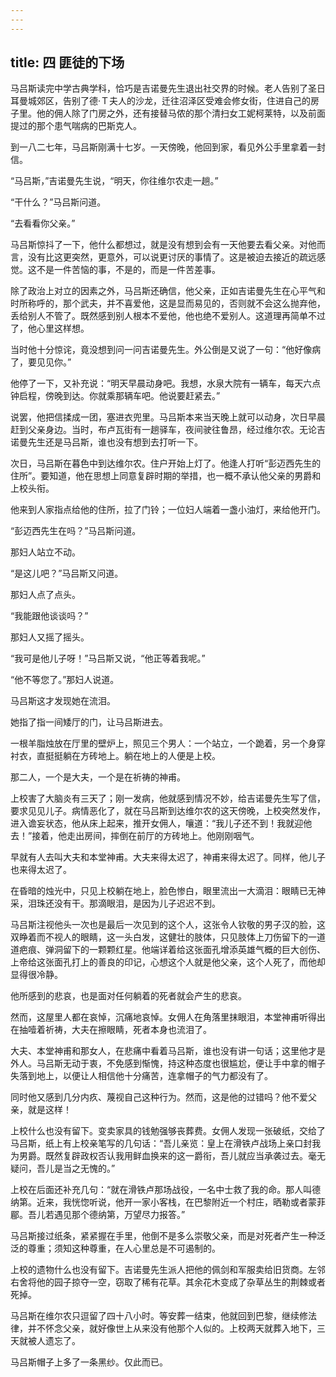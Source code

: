 ```yaml
---
---
---
```

title: 四 匪徒的下场
---





马吕斯读完中学古典学科，恰巧是吉诺曼先生退出社交界的时候。老人告别了圣日耳曼城郊区，告别了德·Ｔ夫人的沙龙，迁往沼泽区受难会修女街，住进自己的房子里。他的佣人除了门房之外，还有接替马侬的那个清扫女工妮柯莱特，以及前面提过的那个患气喘病的巴斯克人。

到一八二七年，马吕斯刚满十七岁。一天傍晚，他回到家，看见外公手里拿着一封信。

“马吕斯，”吉诺曼先生说，“明天，你往维尔农走一趟。”

“干什么？”马吕斯问道。

“去看看你父亲。”

马吕斯惊抖了一下，他什么都想过，就是没有想到会有一天他要去看父亲。对他而言，没有比这更突然，更意外，可以说更讨厌的事情了。这是被迫去接近的疏远感觉。这不是一件苦恼的事，不是的，而是一件苦差事。

除了政治上对立的因素之外，马吕斯还确信，他父亲，正如吉诺曼先生在心平气和时所称呼的，那个武夫，并不喜爱他，这是显而易见的，否则就不会这么抛弃他，丢给别人不管了。既然感到别人根本不爱他，他也绝不爱别人。这道理再简单不过了，他心里这样想。

当时他十分惊诧，竟没想到问一问吉诺曼先生。外公倒是又说了一句：“他好像病了，要见见你。”

他停了一下，又补充说：“明天早晨动身吧。我想，水泉大院有一辆车，每天六点钟启程，傍晚到达。你就乘那辆车吧。他说要赶紧去。”

说罢，他把信揉成一团，塞进衣兜里。马吕斯本来当天晚上就可以动身，次日早晨赶到父亲身边。当时，布卢瓦街有一趟驿车，夜间驶往鲁昂，经过维尔农。无论吉诺曼先生还是马吕斯，谁也没有想到去打听一下。

次日，马吕斯在暮色中到达维尔农。住户开始上灯了。他逢人打听“彭迈西先生的住所”。要知道，他在思想上同意复辟时期的举措，也一概不承认他父亲的男爵和上校头衔。

他来到人家指点给他的住所，拉了门铃；一位妇人端着一盏小油灯，来给他开门。

“彭迈西先生在吗？”马吕斯问道。

那妇人站立不动。

“是这儿吧？”马吕斯又问道。

那妇人点了点头。

“我能跟他谈谈吗？”

那妇人又摇了摇头。

“我可是他儿子呀！”马吕斯又说，“他正等着我呢。”

“他不等您了。”那妇人说道。

马吕斯这才发现她在流泪。

她指了指一间矮厅的门，让马吕斯进去。

一根羊脂烛放在厅里的壁炉上，照见三个男人：一个站立，一个跪着，另一个身穿衬衣，直挺挺躺在方砖地上。躺在地上的人便是上校。

那二人，一个是大夫，一个是在祈祷的神甫。

上校害了大脑炎有三天了；刚一发病，他就感到情况不妙，给吉诺曼先生写了信，要求见见儿子。病情恶化了，就在马吕斯到达维尔农的这天傍晚，上校突然发作，进入谵妄状态，他从床上起来，推开女佣人，嚷道：“我儿子还不到！我就迎他去！”接着，他走出房间，摔倒在前厅的方砖地上。他刚刚咽气。

早就有人去叫大夫和本堂神甫。大夫来得太迟了，神甫来得太迟了。同样，他儿子也来得太迟了。

在昏暗的烛光中，只见上校躺在地上，脸色惨白，眼里流出一大滴泪：眼睛已无神采，泪珠还没有干。那滴眼泪，是因为儿子迟迟不到。

马吕斯注视他头一次也是最后一次见到的这个人，这张令人钦敬的男子汉的脸，这双睁着而不视人的眼睛，这一头白发，这健壮的肢体，只见肢体上刀伤留下的一道道疤痕、弹洞留下的一颗颗红星。他端详着给这张面孔增添英雄气概的巨大创伤、上帝给这张面孔打上的善良的印记，心想这个人就是他父亲，这个人死了，而他却显得很冷静。

他所感到的悲哀，也是面对任何躺着的死者就会产生的悲哀。

然而，这屋里人都在哀悼，沉痛地哀悼。女佣人在角落里抹眼泪，本堂神甫听得出在抽噎着祈祷，大夫在擦眼睛，死者本身也流泪了。

大夫、本堂神甫和那女人，在悲痛中看着马吕斯，谁也没有讲一句话；这里他才是外人。马吕斯无动于衷，不免感到惭愧，持这种态度也很尴尬，便让手中拿的帽子失落到地上，以便让人相信他十分痛苦，连拿帽子的气力都没有了。

同时他又感到几分内疚、蔑视自己这种行为。然而，这是他的过错吗？他不爱父亲，就是这样！

上校什么也没有留下。变卖家具的钱勉强够丧葬费。女佣人发现一张破纸，交给了马吕斯，纸上有上校亲笔写的几句话：“吾儿亲览：皇上在滑铁卢战场上亲口封我为男爵。既然复辟政权否认我用鲜血换来的这一爵衔，吾儿就应当承袭过去。毫无疑问，吾儿是当之无愧的。”

上校在后面还补充几句：“就在滑铁卢那场战役，一名中士救了我的命。那人叫德纳第。近来，我恍惚听说，他开一家小客栈，在巴黎附近一个村庄，晒勒或者蒙菲郿。吾儿若遇见那个德纳第，万望尽力报答。”

马吕斯接过纸条，紧紧握在手里，他倒不是多么崇敬父亲，而是对死者产生一种泛泛的尊重；须知这种尊重，在人心里总是不可遏制的。

上校的遗物什么也没有留下。吉诺曼先生派人把他的佩剑和军服卖给旧货商。左邻右舍将他的园子掠夺一空，窃取了稀有花草。其余花木变成了杂草丛生的荆棘或者死掉。

马吕斯在维尔农只逗留了四十八小时。等安葬一结束，他就回到巴黎，继续修法律，并不怀念父亲，就好像世上从来没有他那个人似的。上校两天就葬入地下，三天就被人遗忘了。

马吕斯帽子上多了一条黑纱。仅此而已。